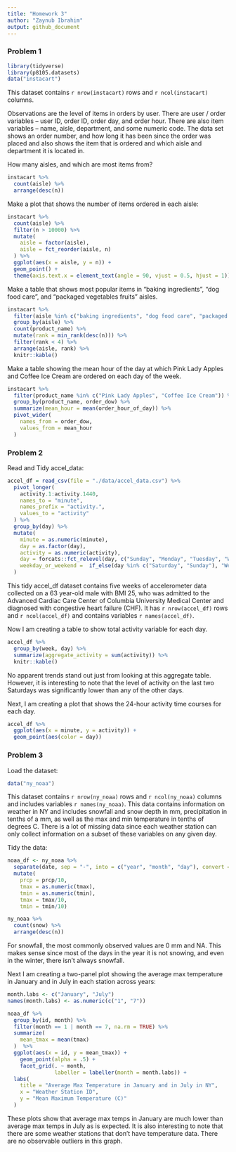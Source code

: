 ```yaml
---
title: "Homework 3"
author: "Zaynub Ibrahim"
output: github_document
---
```


### Problem 1

```r
library(tidyverse)
library(p8105.datasets)
data("instacart")
```

This dataset contains `r nrow(instacart)` rows and `r ncol(instacart)` columns. 

Observations are the level of items in orders by user. There are user / order variables -- user ID, order ID, order day, and order hour. There are also item variables -- name, aisle, department, and some numeric code. The data set shows an order number, and how long it has been since the order was placed and also shows the item that is ordered and which aisle and department it is located in. 

How many aisles, and which are most items from? 

```r
instacart %>%
  count(aisle) %>%
  arrange(desc(n))
```

Make a plot that shows the number of items ordered in each aisle:

```r
instacart %>%
  count(aisle) %>%
  filter(n > 10000) %>%
  mutate(
    aisle = factor(aisle),
    aisle = fct_reorder(aisle, n)
  ) %>%
  ggplot(aes(x = aisle, y = n)) +
  geom_point() +
  theme(axis.text.x = element_text(angle = 90, vjust = 0.5, hjust = 1))
```

Make a table that shows most popular items in “baking ingredients”, “dog food care”, and “packaged vegetables fruits” aisles. 

```r
instacart %>%
  filter(aisle %in% c("baking ingredients", "dog food care", "packaged vegetables fruits")) %>%
  group_by(aisle) %>%
  count(product_name) %>%
  mutate(rank = min_rank(desc(n))) %>%
  filter(rank < 4) %>%
  arrange(aisle, rank) %>%
  knitr::kable()
```

Make a table showing the mean hour of the day at which Pink Lady Apples and Coffee Ice Cream are ordered on each day of the week.

```r
instacart %>%
  filter(product_name %in% c("Pink Lady Apples", "Coffee Ice Cream")) %>%
  group_by(product_name, order_dow) %>%
  summarize(mean_hour = mean(order_hour_of_day)) %>%
  pivot_wider(
    names_from = order_dow,
    values_from = mean_hour
  )
```


### Problem 2

Read and Tidy accel_data: 

```r
accel_df = read_csv(file = "./data/accel_data.csv") %>% 
  pivot_longer(
    activity.1:activity.1440,
    names_to = "minute",
    names_prefix = "activity.",
    values_to = "activity"
  ) %>% 
  group_by(day) %>% 
  mutate(
    minute = as.numeric(minute),
    day = as.factor(day),
    activity = as.numeric(activity),
    day = forcats::fct_relevel(day, c("Sunday", "Monday", "Tuesday", "Wednesday", "Thursday", "Friday", "Saturday")),
    weekday_or_weekend =  if_else(day %in% c("Saturday", "Sunday"), "Weekend", "Weekday")
  )
```

This tidy accel_df dataset contains five weeks of accelerometer data collected on a 63 year-old male with BMI 25, who was admitted to the Advanced Cardiac Care Center of Columbia University Medical Center and diagnosed with congestive heart failure (CHF). It has `r nrow(accel_df)` rows and `r ncol(accel_df)` and contains variables `r names(accel_df)`. 

Now I am creating a table to show total activity variable for each day.

```r
accel_df %>% 
  group_by(week, day) %>% 
  summarize(aggregate_activity = sum(activity)) %>% 
  knitr::kable()
```

No apparent trends stand out just from looking at this aggregate table. However, it is interesting to note that the level of activity on the last two Saturdays was significantly lower than any of the other days. 

Next, I am creating a plot that shows the 24-hour activity time courses for each day. 

```r
accel_df %>% 
  ggplot(aes(x = minute, y = activity)) +
  geom_point(aes(color = day)) 
```


### Problem 3 

Load the dataset: 

```r
data("ny_noaa")
```

This dataset contains `r nrow(ny_noaa)` rows and `r ncol(ny_noaa)` columns and includes variables `r names(ny_noaa)`. This data contains information on weather in NY and includes snowfall and snow depth in mm, precipitation in tenths of a mm, as well as the max and min temperature in tenths of degrees C. There is a lot of missing data since each weather station can only collect information on a subset of these variables on any given day.   

Tidy the data: 

```r
noaa_df <- ny_noaa %>%
  separate(date, sep = "-", into = c("year", "month", "day"), convert = TRUE) %>%
  mutate( 
    prcp = prcp/10,
    tmax = as.numeric(tmax),
    tmin = as.numeric(tmin), 
    tmax = tmax/10,
    tmin = tmin/10)

ny_noaa %>%
  count(snow) %>%
  arrange(desc(n))
```

For snowfall, the most commonly observed values are 0 mm and NA. This makes sense since most of the days in the year it is not snowing, and even in the winter, there isn't always snowfall. 

Next I am creating a two-panel plot showing the average max temperature in January and in July in each station across years:

```r
month.labs <- c("January", "July")
names(month.labs) <- as.numeric(c("1", "7"))

noaa_df %>% 
  group_by(id, month) %>% 
  filter(month == 1 | month == 7, na.rm = TRUE) %>% 
  summarize(
    mean_tmax = mean(tmax)
  )  %>% 
  ggplot(aes(x = id, y = mean_tmax)) + 
    geom_point(alpha = .5) +
    facet_grid(. ~ month,
               labeller = labeller(month = month.labs)) +
  labs(
    title = "Average Max Temperature in January and in July in NY",
    x = "Weather Station ID",
    y = "Mean Maximum Temperature (C)"
  )
```

These plots show that average max temps in January are much lower than average max temps in July as is expected. It is also interesting to note that there are some weather stations that don't have temperature data. There are no observable outliers in this graph. 
















